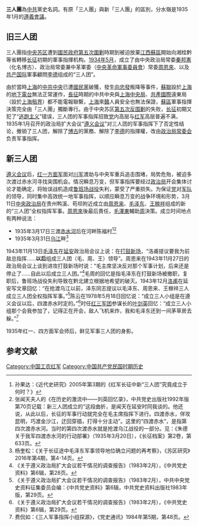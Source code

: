 '''三人團'''為[[中共|中共]]黨史名詞。有原「三人團」與新「三人團」的區別，分水嶺是1935年1月的[[遵義會議|遵義會議]]。
==旧三人团==
三人團指[[中央苏区|中央苏区]]遭到[[國民政府|國民政府]][[第五次反围剿|第五次圍剿]]時期到被迫放棄[[江西|江西]][[蘇區|蘇區]]開始向湘桂黔等省轉移[[长征|长征]]初期的軍事指揮机构。[[1934年|1934年]][[5月|5月]]，成立了由中央政治局常委[[秦邦憲|秦邦憲]]（化名博古）、政治局常委兼中革軍委（[[中央革命軍事委員會|中央革命軍事委員會]]）常委[[周恩來|周恩來]]、以及[[共产国际|共产国际]]軍事顧問[[李德_(1900年)|李德]]组成的“三人团”。

由於當時[[上海|上海]]的[[中共中央|中共中央]]已遭[[國民黨|國民黨]]破獲，發生[[向忠發|向忠發]]叛降等事件，[[苏联|蘇聯]]設於[[上海市_(中華民國)|上海]]的[[地下電台|地下電台]]無法正常運作，[[長征|長征]]時期的中共中央與[[上海中央局|上海中央局]]、[[第三国际|共產國際]]遠東局（設於[[上海租界|上海租界]]）都不能電報聯繫，[[上海市_(中華民國)|上海]]來[[江西省_(中華民國)|贛]]人員安全也無法保證，[[中央革命根据地|蘇區]]軍事指揮決策完全由「三人團」獨斷專行。由于中央苏区[[中央苏区第五次反围剿战争|第五次反围剿]]的失败，[[长征|长征]]初期又犯了“[[逃跑主义|逃跑主义]]”错误，三人团的军事指挥招致[[中国共产党|党]]内高层与[[中国工农红军|红军]]高层普遍不满，1935年1月召开的政治局扩大会议“[[遵义会议|遵义会议]]”对三人团的军事指挥下了否定性结论，撤销了三人团，解除了[[博古|博古]]的黨務、解除了[[李德_(1900年)|李德]]的指揮權，改由[[中国共产党中央政治局常务委员会|政治局常委会]]负责军事指挥。
==新三人团==
[[遵义会议|遵义会议]]后，[[中國工農紅軍第一方面軍|红一方面军]]面对[[川军|川军]]渡劫与中央军重兵追击围堵，局势危殆，被迫多次渡过赤水河寻找突围机会。情况瞬息万变，但军事指挥要经过[[中国共产党中央政治局|政治局]]开会集体讨论才能确定，将贻误战机造成[[鲁班场战役|鲁班场战役]]失利，蒙受了严重损失。为保证[[中国共产党|党]]对[[工农红军|军队]]的领导，同时集中高效统一地军事指挥，以顺应瞬息万变的战争环境和形势，3月11日[[中国共产党中央政治局|中央政治局]]在贵州鸭溪、苟坝附近成立由[[周恩来|周恩来]]、[[毛泽东|毛泽东]]、[[王稼祥|王稼祥]]组成的新的“三人团”全权指挥军事。[[周恩来|周恩來]]後最后責任，[[毛泽东|毛澤東]]輔助[[周恩来|周]]決策。成立时间地点有两种说法：
*1935年3月17日三渡[[赤水河|赤水河]]后在河畔陈福村<ref>孙果达：《近代史研究》2005年第3期的《红军长征中新“三人团”究竟成立于何时？》</ref><ref>张闻天夫人的《在历史的激流中——刘英回忆录》，中共党史出版社1992年版第70页记载：新三人团成立的“这段曲折，是闻天在延安时同我谈的。他还说，从此以后，长征的军事行动就完全在毛主席指挥下进行。四渡赤水，佯攻昆明，巧渡金沙江，迂回穿插，打得十分主动”。这里的“四渡赤水”，是指第四次渡赤水河。当时的第四次渡赤水就是抢渡乌江战役的一部分。见：《朱德关于我军四渡赤水河的行动部署》（1935年3月20日），《长征档案》第2卷，第633页。</ref>
*1935年3月31日[[乌江|乌江]]畔<ref>杨奎松：《关于长征途中毛泽东军事领导地位确立问题的再考察》，《苏区研究》2016年第4期，第4-14页。</ref>

1943年11月13日[[毛泽东|毛泽东]]在[[延安市|延安]]政治局会议上说：在[[打鼓新场|打鼓新场]]，“洛甫提议要我为前敌总指挥……'''以后'''组成三人团（毛、周、王）领导”。周恩来在1943年11月27日的政治局会议上谈到进攻打鼓新场时说：“毛主席坚决反对那个军事计划，后来还是停止了……自此以后成立三人团。”<ref>《关于遵义政治局扩大会议若干情况的调查报告》（1983年2月），《中共党史资料》第6辑，第28页。</ref>毛周的回忆是指毛泽东在打鼓新场被撤职，复职后，鲁班场战役失利导致在黔北建立根据地希望的破灭。1943年12月[[洛甫|洛甫]]在延安写文章回忆：“在抢渡乌江以前，泽东同志提议以毛泽东、周恩来、王稼祥三人成立三人团全权指挥军事。”<ref>《关于遵义政治局扩大会议若干情况的调查报告》（1983年2月），中共中央党史资料征集委员会编：《中共党史资料》第6辑，中共党史资料出版社1983年版，第29页。</ref>陈云在1978年5月18日回忆说：“成立三人小组是在遵义会议以后，四渡赤水时定的。”<ref>《关于遵义政治局扩大会议若干情况的调查报告》（1983年2月），《中共党史资料》第6辑，第29页。</ref>时任[[红三军团|红三军团]]参谋长的[[叶剑英|叶剑英]]回忆：“成立三人小组那个会我参加了，记得正在开会，敌人飞机来炸，我和毛泽东还到一间茅草房去躲。”<ref>费侃如：《三人军事指挥小组探源》，《党史通讯》1984年第5期，第48页。</ref>

1935年红一、四方面军会师后，鲜见军事三人团的身影。

==参考文献==
{{Reflist|25em}}

[[Category:中国工农红军|Category:中国工农红军]]
[[Category:中国共产党民国时期历史|Category:中国共产党民国时期历史]]
